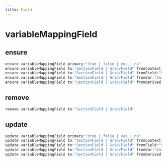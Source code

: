```yaml
---
title: Field
---
```


# variableMappingField

## ensure

```js filename="Terminal" copy
ensure variableMappingField primary:"true | false | yes | no"
ensure variableMappingField to:"SectionField | Grid/Field" fromContext:"argBinder"
ensure variableMappingField to:"SectionField | Grid/Field" fromField:"SectionField | Grid/Field"
ensure variableMappingField to:"SectionField | Grid/Field" fromVar:"Variable"
ensure variableMappingField to:"SectionField | Grid/Field" fromDerived:"Symbol"
```


## remove

```js filename="Terminal" copy
remove variableMappingField to:"SectionField | Grid/Field"
```


## update

```js filename="Terminal" copy
update variableMappingField primary:"true | false | yes | no"
update variableMappingField to:"SectionField | Grid/Field" fromContext:"argBinder"
update variableMappingField to:"SectionField | Grid/Field" fromField:"SectionField | Grid/Field"
update variableMappingField to:"SectionField | Grid/Field" fromVar:"Variable"
update variableMappingField to:"SectionField | Grid/Field" fromDerived:"Symbol"
```


